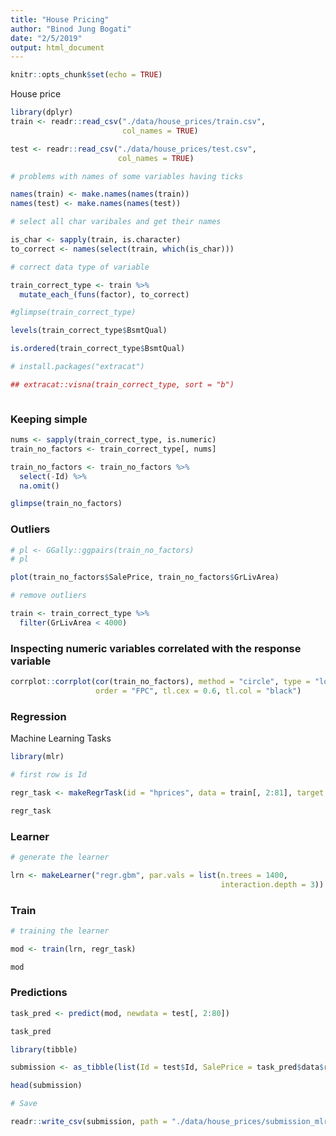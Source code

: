```yaml
---
title: "House Pricing"
author: "Binod Jung Bogati"
date: "2/5/2019"
output: html_document
---
```


```r
knitr::opts_chunk$set(echo = TRUE)
```

House price

```r
library(dplyr)
train <- readr::read_csv("./data/house_prices/train.csv", 
                         col_names = TRUE)

test <- readr::read_csv("./data/house_prices/test.csv", 
                        col_names = TRUE)

# problems with names of some variables having ticks

names(train) <- make.names(names(train))
names(test) <- make.names(names(test))

# select all char varibales and get their names

is_char <- sapply(train, is.character)
to_correct <- names(select(train, which(is_char)))

# correct data type of variable

train_correct_type <- train %>% 
  mutate_each_(funs(factor), to_correct)

#glimpse(train_correct_type)
```

```r
levels(train_correct_type$BsmtQual)

is.ordered(train_correct_type$BsmtQual)

```


```r
# install.packages("extracat")

## extracat::visna(train_correct_type, sort = "b")



```


### Keeping simple

```r
nums <- sapply(train_correct_type, is.numeric)
train_no_factors <- train_correct_type[, nums]

train_no_factors <- train_no_factors %>% 
  select(-Id) %>% 
  na.omit()

glimpse(train_no_factors)
```


### Outliers

```r
# pl <- GGally::ggpairs(train_no_factors)
# pl
```


```r
plot(train_no_factors$SalePrice, train_no_factors$GrLivArea)
```


```r
# remove outliers

train <- train_correct_type %>% 
  filter(GrLivArea < 4000)
```

### Inspecting numeric variables correlated with the response variable

```r
corrplot::corrplot(cor(train_no_factors), method = "circle", type = "lower", diag = FALSE, 
                   order = "FPC", tl.cex = 0.6, tl.col = "black")
```

### Regression

Machine Learning Tasks

```r
library(mlr)

# first row is Id

regr_task <- makeRegrTask(id = "hprices", data = train[, 2:81], target = "SalePrice")

regr_task
```


### Learner

```r
# generate the learner

lrn <- makeLearner("regr.gbm", par.vals = list(n.trees = 1400,
                                               interaction.depth = 3))
```

### Train

```r
# training the learner

mod <- train(lrn, regr_task)

mod
```

### Predictions

```r
task_pred <- predict(mod, newdata = test[, 2:80])

task_pred
```


```r
library(tibble)

submission <- as_tibble(list(Id = test$Id, SalePrice = task_pred$data$response))

head(submission)

# Save

readr::write_csv(submission, path = "./data/house_prices/submission_mlr.csv")
```









